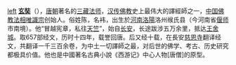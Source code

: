 [[文件:Xuanzang_w.jpg|left]]
'''[[玄奘|玄奘]]'''（{{bd|602年||664年}}），[[唐朝|唐朝]]著名的[[三藏法师|三藏法师]]，[[汉传佛教|汉传佛教]]史上最伟大的譯經師之一，[[中国佛教|中国佛教]][[法相唯識宗|法相唯識宗]]创始人。俗姓陈，名袆，出生於[[河南|河南]][[洛陽|洛陽]]洛州缑氏县（今河南省[[偃师|偃师]]市南境）。他“冒越宪章，私往[[天竺|天竺]]”，始自[[长安|长安]]，长途跋涉五万余里，抵达[[王舍城|王舍城]]。取657部经文，历时十四年，载誉回唐。后又经十载，在長安[[慈恩寺|慈恩寺]]翻译经文，共翻译一千三百余卷，为中土一切譯師之最，对后世的佛学、考古、历史研究都极具价值。他也是中國著名古典小說《西游记》中心人物[唐僧]的原型。